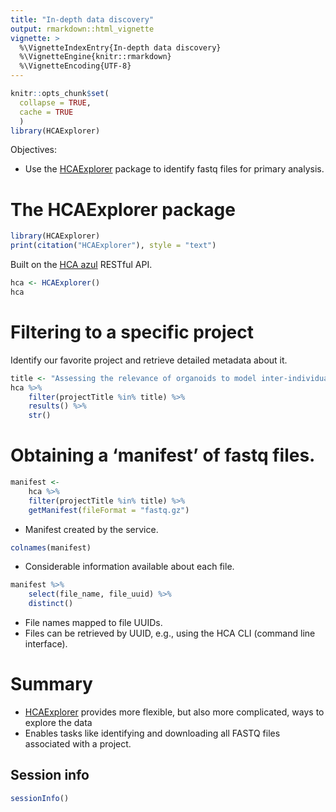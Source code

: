 ```yaml
---
title: "In-depth data discovery"
output: rmarkdown::html_vignette
vignette: >
  %\VignetteIndexEntry{In-depth data discovery}
  %\VignetteEngine{knitr::rmarkdown}
  %\VignetteEncoding{UTF-8}
---
```


```r
knitr::opts_chunk$set(
  collapse = TRUE,
  cache = TRUE
  )
library(HCAExplorer)
```

Objectives:

- Use the [HCAExplorer][] package to identify fastq files for primary
  analysis.

[HCAExplorer]: https://bioconductor.org/packages/HCAExplorer

# The HCAExplorer package

```r
library(HCAExplorer)
print(citation("HCAExplorer"), style = "text")
```

Built on the [HCA azul][] RESTful API.

[HCA azul]: https://service.explore.data.humancellatlas.org 

```r
hca <- HCAExplorer()
hca
```

# Filtering to a specific project

Identify our favorite project and retrieve detailed metadata about it.

```r
title <- "Assessing the relevance of organoids to model inter-individual variation"
hca %>%
    filter(projectTitle %in% title) %>%
    results() %>%
    str()
```

# Obtaining a 'manifest' of fastq files.

```r
manifest <-
    hca %>%
    filter(projectTitle %in% title) %>%
    getManifest(fileFormat = "fastq.gz")
```

- Manifest created by the service.

```r
colnames(manifest)
```

- Considerable information available about each file.

```r
manifest %>%
    select(file_name, file_uuid) %>%
    distinct()
```

- File names mapped to file UUIDs.
- Files can be retrieved by UUID, e.g., using the HCA CLI (command
  line interface).

# Summary

- [HCAExplorer][] provides more flexible, but also more complicated,
  ways to explore the data
- Enables tasks like identifying and downloading all FASTQ files
  associated with a project.

## Session info

```r
sessionInfo()
```

